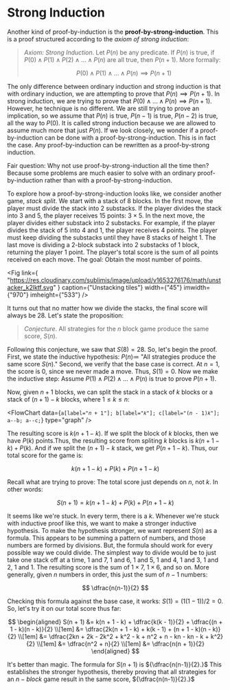 # Strong Induction

Another kind of proof-by-induction is the **proof-by-strong-induction**.
This is a proof structured according to the _axiom of strong induction_:

> _Axiom: Strong Induction_. Let ${P(n)}$ be any predicate. If ${P(n)}$ is
> true, if ${P(0) \land P(1) \land P(2) \land \ldots \land P(n)}$ are all
> true, then ${P(n+1).}$ More formally:
>
> $$
> 		P(0) \land P(1) \land \ldots \land P(n) \implies P(n+1)
> $$

The only difference between ordinary induction and strong induction is that
with ordinary induction, we are attempting to prove that
${P(n) \implies P(n+1).}$ In strong induction, we are trying to prove that
${P(0) \land \ldots \land P(n) \implies P(n+1).}$ However, he technique is
no different. We are still trying to prove an implication, so we assume
that ${P(n)}$ is true, ${P(n-1)}$ is true, ${P(n-2)}$ is true, all the way
to ${P(0).}$ It is called strong induction because we are allowed to assume
much more that just ${P(n).}$ If we look closely, we wonder if a
proof-by-induction can be done with a proof-by-strong-induction. This is in
fact the case. Any proof-by-induction can be rewritten as a proof-by-strong
induction.

Fair question: Why not use proof-by-strong-induction all the time then?
Because some problems are much easier to solve with an ordinary
proof-by-induction rather than with a proof-by-strong-induction.

To explore how a proof-by-strong-induction looks like, we consider another
game, _stack split_. We start with a stack of 8 blocks. In the first move,
the player must divide the stack into 2 substacks. If the player divides
the stack into 3 and 5, the player receives 15 points: ${3 \times 5.}$ In
the next move, the player divides either substack into 2 substacks. For
example, if the player divides the stack of 5 into 4 and 1, the player
receives 4 points. The player must keep dividing the substacks until they
have 8 stacks of height 1. The last move is dividing a 2-block substack
into 2 substacks of 1 block, returning the player 1 point. The player's
total score is the sum of all points received on each move. The goal:
Obtain the most number of points.

<Fig
	link={
		"https://res.cloudinary.com/sublimis/image/upload/v1653276176/math/unstacker_k2lktf.svg"
	}
	caption={"Unstacking tiles"}
	width={"45"}
	imwidth={"970"}
	imheight={"533"}
/>

It turns out that no matter how we divide the stacks, the final score will
always be 28. Let's state the proposition:

> _Conjecture._ All strategies for the ${n}$ block game produce the same
> score, ${S(n).}$

Following this conjecture, we saw that ${S(8) = 28.}$ So, let's begin the
proof. First, we state the inductive hypothesis: ${P(n) \coloneqq}$ "All
strategies produce the same score ${S(n).}$" Second, we verify that the
base case is correct. At ${n = 1,}$ the score is 0, since we never made a
move. Thus, ${S(1) = 0.}$ Now we make the inductive step: Assume
${P(1) \land P(2) \land \ldots \land P(n)}$ is true to prove ${P(n+1).}$

Now, given ${n+1}$ blocks, we can split the stack in a stack of ${k}$
blocks or a stack of ${(n + 1)-k}$ blocks, where ${1 \leq k \leq n}$:

<FlowChart
	data={` a[label="𝑛 + 𝟣"]; b[label="𝑘"]; c[label="(𝑛 - 𝟣)𝑘"]; a--b; a--c; `}
	type="graph"
/>

The resulting score is ${k(n+1-k).}$ If we split the block of ${k}$ blocks,
then we have ${P(k)}$ points.Thus, the resulting score from spliting ${k}$
blocks is ${k(n+1-k)+P(k).}$ And if we split the ${(n+1)-k}$ stack, we get
${P(n+1-k).}$ Thus, our total score for the game is:

$$
	k(n+1-k) + P(k) + P(n+1-k)
$$

Recall what are trying to prove: The total score just depends on ${n,}$ not
${k.}$ In other words:

$$
	S(n+1) = k(n+1-k) + P(k) + P(n+1-k)
$$

It seems like we're stuck. In every term, there is a ${k.}$ Whenever we're
stuck with inductive proof like this, we want to make a stronger inductive
hypothesis. To make the hypothesis stronger, we want represent ${S(n)}$ as
a formula. This appears to be summing a pattern of numbers, and those
numbers are formed by divisions. But, the formula should work for every
possible way we could divide. The simplest way to divide would be to just
take one stack off at a time, 1 and 7, 1 and 6, 1 and 5, 1 and 4, 1 and 3,
1 and 2, 1 and 1. The resulting score is the sum of ${1 \times 7,}$
${1 \times 6,}$ and so on. More generally, given ${n}$ numbers in order,
this just the sum of ${n-1}$ numbers:

$$
	\dfrac{n(n-1)}{2}
$$

Checking this formula against the base case, it works:
${S(1) = (1(1-1))/2 = 0.}$ So, let's try it on our total score thus far:

$$
	\begin{aligned}
		S(n + 1) &= k(n + 1 - k) + \dfrac{k(k - 1)}{2} + \dfrac{(n + 1 - k)(n - k)}{2} \\[1em]
		&= \dfrac{2k(n + 1 - k) + k(k - 1) + (n + 1 - k)(n - k)}{2} \\[1em]
		&= \dfrac{2kn + 2k - 2k^2 + k^2 - k + n^2 + n - kn - kn - k + k^2}{2} \\[1em]
		&= \dfrac{n^2 + n}{2} \\[1em]
		&= \dfrac{n(n + 1)}{2}
	\end{aligned}
$$

It's better than magic. The formula for ${S(n + 1)}$ is
${\dfrac{n(n-1)}{2}.}$ This establishes the stronger hypothesis, thereby
proving that all strategies for an ${n-block}$ game result in the same
score, ${\dfrac{n(n-1)}{2}.}$
